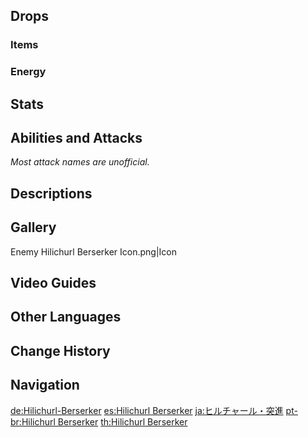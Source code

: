 {{Enemy Infobox
|image    = Enemy Hilichurl Berserker.png
|family   = Hilichurls
|type     = Common Enemies
|dmgtype  = Physical
|dmgtype2 = Pyro
|weakpoint = yes
|ability1 = Elemental Infusion
}}
{{Enemy Intro|hidegroup=1}}

==Drops==
===Items===
{{Drops Table|type=Hilichurls}}

===Energy===
{{Energy Drops
|hp1   = 60
|p1    = 1
|hp2   = 0
|p2    = 1
}}

==Stats==
{{Enemy Stats|hp_ratio=1|atk_ratio=1.8|hp_type=1}}

==Abilities and Attacks==
''Most attack names are unofficial.''
{{Enemy Attacks
|name_1 = Hit and Run
|file_1 = Hilichurl Berserker Rapid Swing Charge
|desc_1 = Wildly swings its club around and charges straight towards the player. At the end of the charge, performs an extra powerful swing. The each of the charging swings and the final swing deals '''10% ATK''' and '''100% ATK''' respectively as {{Color|Pyro DMG}}. This attack is only used when the Hilichurl Berserker's club is ignited.

|name_2 = Torch Strike
|file_2 = Hilichurl Berserker Smack
|desc_2 = Swings its club at the player once, dealing '''125% ATK''' as {{Color|Pyro DMG}} when ignited and {{Color|Physical DMG}} when extinguished.
|caption_2 = Smack (Ignited)
|file_2_2 = Hilichurl Berserker Smack Extinguished
|caption_2_2 = Smack (Extinguished)

|name_3 = Reignition
|desc_3 = Some time after its club is extinguished, the Hilichurl Berserker will reignite it.
|file_3 = Hilichurl Berserker Extinguish
|caption_3 = Extinguish
|file_3_2 = Hilichurl Berserker Ignite
|caption_3_2 = Reignite
}}

==Descriptions==
{{Description|The primitive wandering inhabitants of Teyvat's wildernesses.<br />These hilichurls wield flaming clubs and charge with reckless abandon to chase intruding adventurers off. Most wildfires in the grasslands or forests are not actually caused by a [[Klee|certain special Knight]], but due to the actions of these hilichurls.|[[Archive]]}}

==Gallery==
<gallery>
Enemy Hilichurl Berserker Icon.png|Icon
</gallery>

==Video Guides==
{{EVT
|video1   = https://youtu.be/yvgXn59b0dQ
|caption2 = Farm Guide
}}

==Other Languages==
{{Other Languages
|en      = Hilichurl Berserker
|zhs     = 冲锋丘丘人
|zhs_rm  = Chōngfēng Qiūqiū-rén
|zht     = 衝鋒丘丘人
|zht_rm  = Chōngfēng Qiūqiū-rén
|zh_tl   = Charger Hilichurl
|ja      = ヒルチャール・突進
|ja_rm   = Hiruchaaru - Tosshin
|ja_tl   = Hilichurl - Rush
|ko      = 츄츄 돌격병
|ko_rm   = Chuchu Dolgyeokbyeong
|ko_tl   = Hilichurl Charger
|es      = Hilichurl Berserker
|fr      = Berserker Brutocollinus
|fr_tl   = Hilichurl Berserker
|ru      = Хиличурл-берсерк
|ru_tl   = Hilichurl Berserker
|th      = Hilichurl Berserker
|vi      = Hilichurl Tiên Phong
|vi_tl   = Hilichurl Pioneer
|de      = Hilichurl-Berserker
|de_tl   = Hilichurl Berserker
|id      = Hilichurl Berserker
|pt      = Hilichurl Berserker
|tr      = Dağ Yabanisi Vahşi Savaşçısı
|tr_tl   = 
|it      = Hilichurl berserker
}}

==Change History==
{{Change History|1.0}}

==Navigation==
{{Enemy Navbox|type=Common}}

[[de:Hilichurl-Berserker]]
[[es:Hilichurl Berserker]]
[[ja:ヒルチャール・突進]]
[[pt-br:Hilichurl Berserker]]
[[th:Hilichurl Berserker]]